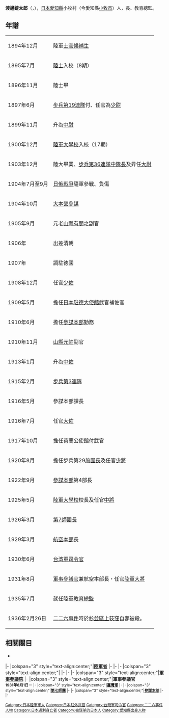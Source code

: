 {{prose|time=2018-09-23T02:25:40+00:00}}
{{Infobox President
|original_name     = 渡邊 錠太郎
|image             = Jotaro Watababe posing.jpg
|caption           = 
|office            = {{link-ja|教育總監部|教育総監部}}
|title             = 教育總監
|monarch           = [[昭和天皇|昭和天皇]]
|term_start        = 1935年7月16日
|term_end          = {{box|1936年2月26日}}
|predecessor       = [[真崎甚三郎|真崎甚三郎]]
|successor         = 無<br>（下一相同頭銜：{{link-ja|西義一|西義一}}）
|office1           = [[陸軍省|陸軍省]]
|title1            = {{link-ja|陸軍航空本部|陸軍航空本部}}長
|monarch1          = 昭和天皇
|primeminister1    = [[若槻禮次郎|若槻禮次郎]]→[[犬養毅|犬養毅]]→[[高橋是清|高橋是清]]（{{link-ja|代理|内閣総理大臣臨時代理}}）→[[齋藤實|齋藤實]]
|1blankname1       = 陸軍大臣
|1namedata1        = [[南次郎|南次郎]]→[[荒木貞夫|荒木貞夫]]
|2blankname1       = 陸軍次官
|2namedata1        = [[杉山元|杉山元]]→[[小磯國昭|小磯國昭]]→[[柳川平助|柳川平助]]
|term_start1       = 1931年8月1日
|term_end1         = 1933年3月18日
|predecessor1      = {{link-ja|古谷清|古谷清}}
|successor1        = 杉山元
|monarch2          = 昭和天皇
|primeminister2    = [[田中義一|田中義一]]→[[濱口雄幸|濱口雄幸]]
|1blankname2       = 陸軍大臣
|1namedata2        = [[白川義則|白川義則]]→[[宇垣一成|宇垣一成]]
|2blankname2       = 陸軍次官
|2namedata2        = [[阿部信行|阿部信行]]
|term_start2       = 1929年3月14日
|term_end2         = 1930年6月2日
|predecessor2      = {{link-ja|井上幾太郎|井上幾太郎}}
|successor2        = 古谷清
|office3           = [[軍事參議院_(日本)|軍事參議院]]
|title3            = [[軍事參議官|軍事參議官]]
|monarch3          = 昭和天皇
|term_start3       = 1931年8月1日
|term_end3         = {{box|1936年2月26日}}
|office4           = [[臺灣軍|臺灣軍]]
|title4            = 司令官
|monarch4          = 昭和天皇
|1blankname4       = 參謀長
|1namedata4        = [[小杉武司|小杉武司]]
|term_start4       = 1930年6月3日
|term_end4         = 1931年8月1日
|predecessor4      = [[菱刈隆|菱刈隆]]
|successor4        = 真崎甚三郎

|birth_date        = {{birth date|1874|4|16}}
|birth_place       = {{JPN-EMP}}[[愛知縣|愛知縣]]小牧村（今{{JPN}}愛知縣[[小牧市|小牧市]]）
|death_date        = {{death_date_and_age|1936|2|26|1874|4|16}}
|death_place       = {{JPN-EMP}}[[東京府|東京府]][[東京市|東京市]][[杉並區|杉並區]]上荻窪（今{{JPN}}[[東京都|東京都]]杉並區[[荻窪_(杉並區)|荻窪]]）
|alma_mater        = [[陸軍大學校|陸軍大學校]]（1895年）<br>[[陸軍士官學校_(日本)|陸軍士官學校]]（1903年）
|profession        = [[陸軍|陸軍]][[軍人|軍人]]
|allegiance        = {{Flag|Empire of Japan}}
|serviceyears      = 1894年～1936年
|rank              = [[File:帝國陸軍の階級―肩章―大将.svg|35px]][[日本陸军大将列表|陸军大将]]
|battles           = [[日俄戰爭|日俄戰爭]]
}} 
'''渡邊錠太郎'''（{{jpn|j=渡辺 錠太郎|hg=わたなべ じょうたろう|rm=Watanabe Jotaro}}，{{bd|1874年|4月16日|1936年|2月26日|Watanabe, Jōtarō}}），[[日本|日本]][[愛知縣|愛知縣]]小牧村（今愛知縣[[小牧市|小牧市]]）人，{{link-ja|陸軍航空本部|陸軍航空本部}}長、{{link-ja|教育總監部|教育総監部}}教育總監。

== 年譜 ==

{| border="0"
|-
|1894年12月
|陸軍[[士官候補生|士官候補生]]
|-
|1895年7月
|[[陆军士官学校_(日本)|陸士]]入校（8期）
|-
|1896年11月
|陸士畢
|-
|1897年6月
|[[步兵第19連隊|步兵第19連隊]]付、任官為[[少尉|少尉]]
|-
|1899年11月
|升為[[中尉|中尉]]
|-
|1900年12月
|[[日本陸軍大學校|陸軍大學校]]入校（17期）
|-
|1903年12月
|陸大畢業、[[步兵第36連隊|步兵第36連隊]][[中隊長|中隊長]]及昇任[[大尉|大尉]]
|-
|1904年7月至9月
|[[日俄戰爭|日俄戰爭]]隨軍參戰、負傷
|-
|1904年10月
|[[大本營|大本營]][[參謀|參謀]]
|-
|1905年9月
|元老[[山縣有朋|山縣有朋]]之副官
|-
|1906年
|出差清朝
|-
|1907年
|調駐德國
|-
|1908年12月
|任官[[少佐|少佐]]
|-
|1909年5月
|擔任[[日本駐德大使館|日本駐德大使館]]武官補佐官
|-
|1910年6月
|擔任[[参谋本部_(大日本帝国)|參謀本部]]勤務
|-
|1910年11月
|[[山縣有朋|山縣元帥]]副官
|-
|1913年1月
|升為[[中佐|中佐]]
|-
|1915年2月
|[[步兵第3連隊|步兵第3連隊]]
|-
|1916年5月
|參謀本部課長
|-
|1916年7月
|任官[[大佐|大佐]]
|-
|1917年10月
|擔任荷蘭公使館付武官
|-
|1920年8月
|擔任步兵第29[[旅|旅團長]]及任官[[少將|少將]]
|-
|1922年9月
|[[參謀本部|參謀本部]]第4部長
|-
|1925年5月
|[[日本陸軍大學校|陸軍大學校]]校長及任官[[中將|中將]]
|-
|1926年3月
|[[第7師團長|第7師團長]]
|-
|1929年3月
|[[陸軍航空本部|航空本部]]長
|-
|1930年6月
|[[台湾軍|台湾軍]][[司令官|司令官]]
|-
|1931年8月
|[[軍事參議官|軍事參議官]]兼航空本部長・任官[[陸軍|陸軍]][[大將|大將]]
|-
|1935年7月
|就任陸軍[[教育總監|教育總監]]
|-
|1936年2月26日
|[[二二六事件|二二六事件]]時於[[杉並區|杉並區]][[荻窪_(杉並区)|上荻窪]]自邸被殺。
|}

==相關關目==
* {{Link-ja|常磐公園|常磐公園}}

{{start box}}
{{s-off}}
|-
|colspan="3" style="text-align:center;"|'''[[陸軍省|陸軍省]]'''
|-
{{s-before|{{link-ja|古谷清|古谷清}}<br>{{link-ja|井上幾太郎|井上幾太郎}}}}
{{s-title|{{link-ja|陸軍航空本部|陸軍航空本部}}長<br><small>1931年8月1日－1933年3月18日<br>1929年3月14日－1930年6月2日}}
{{s-after|[[杉山元|杉山元]]<br>古谷清}}
|-
{{s-mil}}
|-
|colspan="3" style="text-align:center;"|'''{{link-ja|教育總監部|教育総監部}}'''
|-
{{s-before|[[真崎甚三郎|真崎甚三郎]]}}
{{s-title|教育總監<br><small>1935年7月16日－{{box|1936年2月26日}}}}
{{s-after|無<small>（下一相同頭銜：<br>{{link-ja|西義一|西義一}}）</small>}}
|-
{{s-before|{{link-ja|和田龜治|和田亀治}}}}
{{s-title|[[陸軍大學校|陸軍大學校]]長<br><small>1925年5月1日－1926年3月2日}}
{{s-after|{{link-ja|金谷範三|金谷範三}}}}
|-
|colspan="3" style="text-align:center;"|'''[[軍事參議院_(日本)|軍事參議院]]'''
|-
|colspan="3" style="text-align:center;"|'''軍事參議官<br><small>1931年8月1日－{{box|1936年2月26日}}'''
|-
|colspan="3" style="text-align:center;"|'''[[臺灣軍|臺灣軍]]'''
|-
{{s-before|[[菱刈隆|菱刈隆]]}}
{{s-title|司令官<br><small>1930年6月3日－1931年8月1日}}
{{s-after|真崎甚三郎}}
|-
|colspan="3" style="text-align:center;"|'''[[第7師團|第七師團]]'''
|-
{{s-before|{{link-ja|國司伍七|国司伍七}}}}
{{s-title|司令官<br><small>1926年3月2日－1929年3月14日}}
{{s-after|無<small>（下一相同頭銜：<br>{{link-ja|新井龜太郎|新井亀太郎}}）</small>}}
|-
|colspan="3" style="text-align:center;"|'''[[參謀本部_(大日本帝國)|參謀本部]]'''
|-
{{s-before|國司伍七}}
{{s-title|第四部長<br><small>1922年9月26日－1925年5月1日}}
{{s-after|{{link-ja|多門二郎|多門二郎}}}}
|-


{{日本陸軍大將}}
{{226}}

{{DEFAULTSORT:Jōtarō Watanabe}}
[[Category:日本陸軍軍人|Category:日本陸軍軍人]]
[[Category:日本駐外武官|Category:日本駐外武官]]
[[Category:台灣軍司令官|Category:台灣軍司令官]]
[[Category:二二六事件人物|Category:二二六事件人物]]
[[Category:日本遇刺身亡者|Category:日本遇刺身亡者]]
[[Category:被谋杀的日本人|Category:被谋杀的日本人]]
[[Category:愛知縣出身人物|Category:愛知縣出身人物]]